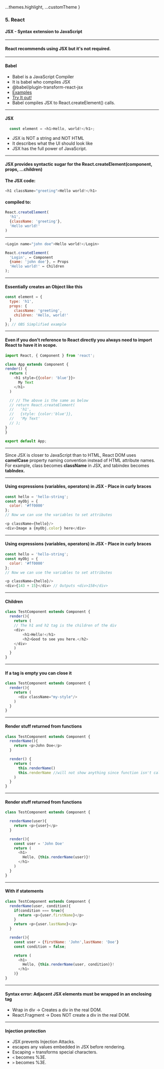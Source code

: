 
  ...themes.highlight,
  ...customTheme
}

### 5. React
#### JSX - Syntax extension to JavaScript


---

#### React recommends using JSX but it's not required.


---

#### Babel

* Babel is a JavaScript Compiler
* It is babel who compiles JSX
* @babel/plugin-transform-react-jsx
* <a href="https://babeljs.io/docs/en/babel-plugin-transform-react-jsx" target="_blank">Examples</a>
* <a href="https://babeljs.io/repl" target="_blank">Try It out!</a>
* Babel compiles JSX to React.createElement() calls.


---

####  JSX
```JavaScript
  const element = <h1>Hello, world!</h1>;
```

* JSX is NOT a string and NOT HTML
* It describes what the UI should look like
* JSX has the full power of JavaScript.


---

#### JSX provides syntactic sugar for the React.createElement(component, props, ...children)
#### The JSX code:
```JavaScript
<h1 className="greeting">Hello world!</h1>
```

#### compiled to:
```JavaScript
React.createElement(
  'h1',
  {className: 'greeting'},
  'Hello world!'
)
```


---

```JavaScript
<Login name="john doe">Hello world!</Login>

React.createElement(
  'Login', ← Component
  {name: 'john doe'}, ← Props
  'Hello world!' ← Children
);
```


---

####  Essentially creates an Object like this

```JavaScript
const element = {
  type: 'h1',
  props: {
    className: 'greeting',
    children: 'Hello, world!'
  }
}; // OBS Simplified example
```


---

####  Even if you don't reference to React directly you always need to import React to have it in scope.

```JavaScript
import React, { Component } from 'react';

class App extends Component {
render() {
  return (
    <h1 style={{color: 'blue'}}>
      My Text
    </h1>
  )

  // // The above is the same as below
  // return React.createElement(
  //   'h1',
  //   {style: {color:'blue'}},
  //   'My Text'
  // );
}
}

export default App;
```


---

Since JSX is closer to JavaScript than to HTML, React DOM uses **camelCase** property naming convention instead of HTML attribute names. For example, class becomes **className** in JSX, and tabindex becomes **tabIndex.**


---

####  Using expressions (variables, operators) in JSX - Place in curly braces

```JavaScript
const hello = 'hello-string';
const myObj = {
  color: '#ff0000'
};
// Now we can use the variables to set attributes

<p className={hello}/>
<div>Image a {myObj.color} here</div>
```


---

####  Using expressions (variables, operators) in JSX - Place in curly braces

```JavaScript
const hello = 'hello-string';
const myObj = {
  color: '#ff0000'
};
// Now we can use the variables to set attributes

<p className={hello}/>
<div>{143 + 15}</div> // Outputs <div>158</div>
```


---

####  Children

```JavaScript
class TestComponent extends Component {
  render(){
    return (
    // The h1 and h2 tag is the children of the div
    <div>
        <h1>Hello!</h1>
        <h2>Good to see you here.</h2>
    </div>
    )
  }
}
```


---

####  If a tag is empty you can close it

```JavaScript
class TestComponent extends Component {
  render(){
    return (
      <div className="my-style"/>
    )
  }
}
```


---

####  Render stuff returned from functions

```JavaScript
class TestComponent extends Component {
  renderName(){
    return <p>John Doe</p>
  }

  render() {
    return (
      this.renderName()
      this.renderName //will not show anything since function isn't called
    )
  }
}
```


---

####  Render stuff returned from functions

```JavaScript
class TestComponent extends Component {

  renderName(user){
    return <p>{user}</p>
  }

  render(){
    const user = 'John Doe'
    return (
      <h1>
        Hello, {this.renderName(user)}!
      </h1>
    )
  }
}
```


---

####  With if statements

```JavaScript
class TestComponent extends Component {
  renderName(user, condition){
    if(condition === true){
      return <p>{user.firstName}</p>
    }
    return <p>{user.lastName}</p>
  }

  render(){
    const user = {firstName: 'John',lastName: 'Doe'}
    const condition = false;

    return (
      <h1>
        Hello, {this.renderName(user, condition)}!
      </h1>
    )}
}
```


---

#### Syntax error: Adjacent JSX elements must be wrapped in an enclosing tag

* Wrap in div → Creates a div in the real DOM.
* React.Fragment → Does NOT create a div in the real DOM.


---
        
#### Injection protection

* JSX prevents Injection Attacks.
* escapes any values embedded in JSX before rendering.
* Escaping = transforms special characters.
* ```<``` becomes %3E.
* ```>``` becomes %3E.
